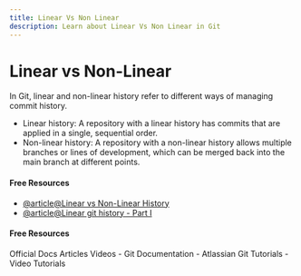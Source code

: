 ```yaml
---
title: Linear Vs Non Linear
description: Learn about Linear Vs Non Linear in Git
---
```


# Linear vs Non-Linear

In Git, linear and non-linear history refer to different ways of managing commit history.

- Linear history: A repository with a linear history has commits that are applied in a single, sequential order.
- Non-linear history: A repository with a non-linear history allows multiple branches or lines of development, which can be merged back into the main branch at different points.

#### Free Resources

- [@article@Linear vs Non-Linear History](https://idiv-biodiversity.github.io/git-knowledge-base/linear-vs-nonlinear.html)
- [@article@Linear git history - Part I](https://jun-sheng.medium.com/linear-git-history-part-i-b97184dde252#:~:text=The%20benefit%20of%20having%20a%20linear%20git%20history&text=It%20is%20easier%20to%20understand,bisect%20to%20track%20a%20bug.)

#### Free Resources

<Tabs defaultValue="official">
<TabsList>
<TabsTrigger value="official">Official Docs</TabsTrigger>
<TabsTrigger value="article">Articles</TabsTrigger>
<TabsTrigger value="video">Videos</TabsTrigger>
</TabsList>

<TabsContent value="official">
- <Link href="https://git-scm.com/docs">Git Documentation</Link>
</TabsContent>
<TabsContent value="article">
- <Link href="https://www.atlassian.com/git/tutorials">Atlassian Git Tutorials</Link>
</TabsContent>
<TabsContent value="video">
- <Link href="https://www.youtube.com/results?search_query=git+linear-vs-non-linear+tutorial">Video Tutorials</Link>
</TabsContent>
</Tabs>
